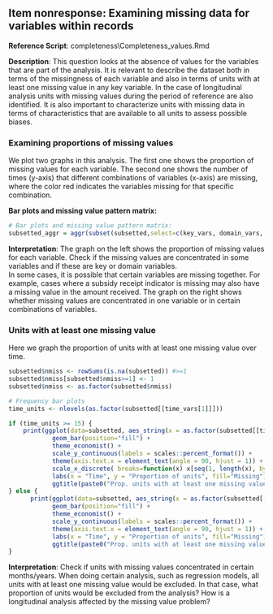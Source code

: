  
## Item nonresponse: Examining missing data for variables within records 

**Reference Script**: completeness\\Completeness_values.Rmd

**Description**: This question looks at the absence of values for the variables that are part of the analysis. It is relevant to describe the dataset both in terms of the missingness of each variable and also in terms of units with at least one missing value in any key variable. In the case of longitudinal analysis units with missing values during the period of reference are also identified. It is also important to characterize units with missing data in terms of characteristics that are available to all units to assess possible biases.   
  
  
### Examining proportions of missing values

We plot two graphs in this analysis. The first one shows the proportion of missing values for each variable. The second one shows the number of times (y-axis) that different combinations of variables (x-axis) are missing, where the color red indicates the variables missing for that specific combination.

**Bar plots and missing value pattern matrix:**
```r
# Bar plots and missing value pattern matrix:
subsetted_aggr = aggr(subset(subsetted,select=c(key_vars, domain_vars, id_vars, time_vars, location_vars)), numbers=TRUE, prop=c(TRUE,FALSE), cex.axis=.7, gap=3, ylab=c("Proportion of missingness","Missingness Pattern"))
```

**Interpretation**: The graph on the left shows the proportion of missing values for each variable.  Check if the missing values are concentrated in some variables and if these are key or domain variables.  
In some cases, it is possible that certain variables are missing together. For example, cases where a subsidy receipt indicator is missing may also have a missing value in the amount received. The graph on the right shows whether missing values are concentrated in one variable or in certain combinations of variables.  



### Units with at least one missing value

Here we graph the proportion of units with at least one missing value over time.

```r

subsetted$nmiss <- rowSums(is.na(subsetted)) #>=1
subsetted$nmiss[subsetted$nmiss>=1] <- 1
subsetted$nmiss <- as.factor(subsetted$nmiss)

# Frequency bar plots
time_units <- nlevels(as.factor(subsetted[[time_vars[1]]]))

if (time_units >= 15) {
    print(ggplot(data=subsetted, aes_string(x = as.factor(subsetted[[time_vars[1]]]), fill=subsetted$nmiss )) + 
            geom_bar(position="fill") + 
            theme_economist() + 
            scale_y_continuous(labels = scales::percent_format()) + 
            theme(axis.text.x = element_text(angle = 90, hjust = 1)) + 
            scale_x_discrete( breaks=function(x) x[seq(1, length(x), by=5)] ) +
            labs(x = "Time", y = "Proportion of units", fill="Missing") + 
            ggtitle(paste0("Prop. units with at least one missing value", ""), subtitle = paste0("Subset: ",subset_text )) ) 
} else {
      print(ggplot(data=subsetted, aes_string(x = as.factor(subsetted[[time_vars[1]]]), fill=subsetted$nmiss  )) +             
            geom_bar(position="fill") + 
            theme_economist() + 
            scale_y_continuous(labels = scales::percent_format()) +
            theme(axis.text.x = element_text(angle = 90, hjust = 1)) + 
            labs(x = "Time", y = "Proportion of units", fill="Missing") + 
            ggtitle(paste0("Prop. units with at least one missing value",""), subtitle = paste0("Subset: ",subset_text )) ) 
}


```

**Interpretation**: Check if units with missing values concentrated in certain months/years. When doing certain analysis, such as regression models, all units with at least one missing value would be excluded. In that case, what proportion of units would be excluded from the analysis? How is a longitudinal analysis affected by the missing value problem?  